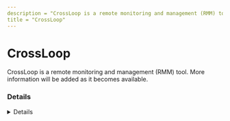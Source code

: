 ```yaml
---
description = "CrossLoop is a remote monitoring and management (RMM) tool. More information will be added as it becomes available."
title = "CrossLoop"
---
```




# CrossLoop

CrossLoop is a remote monitoring and management (RMM) tool. More information will be added as it becomes available.

### Details
<Details author={""}
         category={""}
         created={""}
         website={""}
         lastModified={"2024-02-07"}
         privileges={""}
         free={ false }
         verification={ false }
/>

#### Installation Paths
<Card code={ ["crossloopservice.exe", "CrossLoopConnect.exe", "WinVNCStub.exe"] }/>





### Forensic Artifacts




#### Network Artifacts
<EuiSpacer size="xl"/>
<NetworkArtifactsTable data={ [{"Description": "Known remote domains", "Domains": ["*.crossloop.com", "crossloop.en.softonic.com"], "Ports": []}] }/>




### Detections
- Detects potential network activity of CrossLoop RMM tool
  - [Sigma Rule](https://github.com/magicsword-io/LOLRMM/blob/main/detections/sigma/crossloop_network_sigma.yml)
- Detects potential processes activity of CrossLoop RMM tool
  - [Sigma Rule](https://github.com/magicsword-io/LOLRMM/blob/main/detections/sigma/crossloop_processes_sigma.yml)

### References
- [www.CrossLoop.com -> redirects to avast.com](www.CrossLoop.com -> redirects to avast.com)


